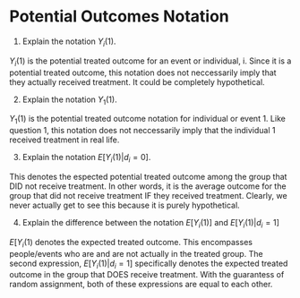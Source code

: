 # Potential Outcomes Notation 

1. Explain the notation $Y_i(1)$.

$Y_i(1)$ is the potential treated outcome for an event or individual, i. Since it is a potential treated outcome, this notation does not neccessarily imply that they actually received treatment. It could be completely hypothetical.

2. Explain the notation $Y_1(1)$.

$Y_1(1)$ is the potential treated outcome notation for individual or event 1. Like question 1, this notation does not neccessarily imply that the individual 1 received treatment in real life.

3. Explain the notation $E[Y_i(1)|d_i=0]$.

This denotes the espected potential treated outcome among the group that DID not receive treatment. In other words, it is the average outcome for the group that did not receive treatment IF they received treatment. Clearly, we never actually get to see this because it is purely hypothetical.

4. Explain the difference between the notation $E[Y_i(1)]$ and $E[Y_i(1)|d_i=1]$

$E[Y_i(1)$ denotes the expected treated outcome. This encompasses people/events who are and are not actually in the treated group. The second expression, $E[Y_i(1)|d_i =1]$ specifically denotes the expected treated outcome in the group that DOES receive treatment. With the guarantess of random assignment, both of these expressions are equal to each other.
